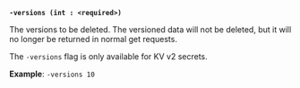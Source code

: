 <a id="kv-flag-versions" />

**`-versions (int : <required>)`**

The versions to be deleted. The versioned data will not be deleted, but it will 
no longer be returned in normal get requests.

<Note>

The `-versions` flag is only available for KV v2 secrets.

</Note>

**Example**: `-versions 10`